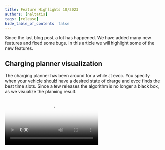 ```yaml
---
title: Feature Highlights 10/2023
authors: [naltatis]
tags: [release]
hide_table_of_contents: false
---
```



Since the last blog post, a lot has happened. We have added many new features and fixed some bugs. In this article we will highlight some of the new features.

## Charging planner visualization

The charging planner has been around for a while at evcc.
You specify when your vehicle should have a desired state of charge and evcc finds the best time slots.
Since a few releases the algorithm is no longer a black box, as we visualize the planning result.

<Video src={chargingplanVideo} poster={chargingplanPoster} />

How does the algorithm work?

5. Surplus solar energy is prioritized
6. Times with cheap grid electricity (if [dynamic electricity tariff](/en/docs/reference/configuration/tariffs/#type-awattar) exists)
7. Times with clean grid electricity (if [CO₂ interface](/en/docs/reference/configuration/tariffs/#co2) is configured)
8. Time windows shortly before departure

**Outlook:** We are currently experimenting with PV forecast data from [Solcast](https://solcast.com/).
This allows the algorithm to make even better decisions.
For example, if the charging target is during the day, it may make sense not to charge the vehicle completely with cheap night-time electricity, but to leave room for surplus energy during the day.

## UI adjustable minimum charge

The minimum charge function has been around at evcc for ages.
It is helpful if you come home with only a few percent and want to make sure you always have enough range for an unexpected event.

Until now, it could only be set via the configuration file or via API.
Now you can also do this via the UI under **Plan** > **Arrival** > **Min. charge %**.

The settings are stored per vehicle and are retained even after a restart or update.

<Video src={minsocVideo} poster={minsocPoster} />

## Smart grid charging

When your own PV surplus is not enough, you can also use grid electricity when it is particularly cheap or clean.
If you click on the grid electricity price or CO₂ emissions in the energy flow diagram, the **Smart Grid Charging** dialog opens.

There you can set a threshold for the price or CO₂ emissions.
If this value is exceeded, evcc temporarily all PV mode loadpoints to fast charging.

<Video src={dynamicpricesVideo} poster={dynamicpricesPoster} />

Prerequisite for this function is that you have configured either a dynamic electricity price or a CO₂ integration.

Another small enhancement is that with most dynamic electricity prices you now have the option to correct the price values from the API with **percentage or fixed charges** (`charges` / `tax`).
Tibber and Octopus Energy (UK) already provide values including charges.
With Awattar, Nordpool Estonia and Energinet you can now add these.

By the way: If you have a dynamic electricity tariff that is not yet supported, but offers an API, please open a GitHub issue.

## Battery settings

A huge advantage that evcc has over other surplus charging solutions is the integration with the home battery.
The configuration value [`prioritySoc`](/en/docs/reference/configuration/site/#prioritysoc) can be used to control whether surplus solar energy should be **charged into the home battery or the vehicle** first.

In general, evcc tries to prevent the home battery from being unloaded into the vehicle battery in PV mode in order to avoid unnecessary conversion losses.
However, with the value [`bufferSoc`](/en/docs/reference/configuration/site/#buffersoc) you can consciously **dedicate a portion of the home battery to support charging**.

You can also set the charging process to start automatically as soon as the battery has reached a certain state of charge ([`bufferStartSoc`](/en/docs/reference/configuration/site/#bufferstartsoc)).
The automatic charging starts even if the sun is not shining.

<Video src={batterysettingsVideo} poster={batterysettingsPoster} />

## Solar %, price, CO₂ per charging session

We also have something for the friends of data analysis.
We now record the share of own solar energy (in %), the price (total and per kWh), the charging time and the average CO₂ emissions per charging session.
You can switch between these values directly at the charging session.

<Video src={sessionvaluesVideo} poster={sessionvaluesPoster} />

## New calculation of solar share

If you have noticed that the share of solar energy has decreased slightly since one of the last versions, this is due to our new calculation.
Until now, evcc has always distributed the ratio of grid and own energy evenly between house consumption and charging sessions.

We have now switched to a new model in which the house consumption first gets the green electricity and the remaining mix goes to the charging sessions.
Thanks to [@MarkusGH](https://github.com/MarkusGH) for the implementation.
You can find more details about the model [in the documentation](/en/docs/guides/setup/#savings-calculation).

![New calculation](./calculation.webp)

## Charging sessions overview

The new values have of course also found their way into the overview of the charging sessions.
Depending on the configuration, prices and CO₂ emissions can now also be seen here.
In addition, we have completely redesigned the display and chosen a **compact table display on a monthly basis**.
It can be **filtered by charging point and vehicle**.

If you need even more flexibility here, you can of course also use the CSV export or get the raw data directly via InfluxDB or MQTT.

<Video src={chargingsessionsVideo} poster={chargingsessionsPoster} />

## Prioritization of charging points and vehicles

If you have multiple charging points, you can use the [`priority`](/en/docs/reference/configuration/loadpoints/#priority) setting to specify which one should be preferred.
You can also make the prioritization dependent on the detected vehicle or control it via API.
There is currently no configuration via the UI.

The prioritization function is also helpful if you use evcc to control other consumers, for example [a heating rod or heat pump connected via the plugin interface](https://github.com/evcc-io/evcc/pull/9393).
This way you can control them so that they only run when the car is not charging (enough).

## What's next?

Our [backlog](https://github.com/evcc-io/evcc/issues?q=is%3Aopen+is%3Aissue+label%3Abacklog) is well filled.
These are the next big topics we want to tackle:

**Config UI:** All prerequisites are now met.
Currently, vehicles can already be created in 🧪 experimental mode and the jump to network, PV or battery configuration is not far away.
There is still a lot to do here, but the light at the end of the tunnel is visible.

**Better planning:** As mentioned above, we are working on integrating good **PV forecasts** into the planning algorithm and the UI.
We also have a concept for supporting **multiple charging plans**.

**Mode revision:** evcc started as an application for PV surplus charging.
In the meantime, the interaction with the home battery is also playing a major role.
The topic of **grid-friendly charging** based on dynamic electricity tariffs or CO₂ emissions is also gaining momentum.
Therefore, we will revise our charging modes (currently PV and Min+PV) and create more flexibility here.

## Further new features

This was a flyover at high level and from an end user perspective.
Of course, there is also a lot of work going on under the hood.

- 🔌 Support for additional chargers from 22 new manufacturers
- 🌞🔋📟 Support for meter, PV and battery systems from 36 new manufacturers
- 🇬🇧 Website and documentation in English language. Thanks [duckfullstop](https://github.com/duckfullstop) & [carygravel](https://github.com/carygravel) 💚

If you want even more details, you are welcome to go through the [release notes](https://github.com/evcc-io/evcc/releases) of the last 49(!) releases since the beginning of the year.

**Thanks for your support of evcc!**<br />
evcc Core Team<br />
[@andig](https://github.com/andig), [@premultiply](https://github.com/premultiply) and [@naltatis](https://github.com/naltatis)
